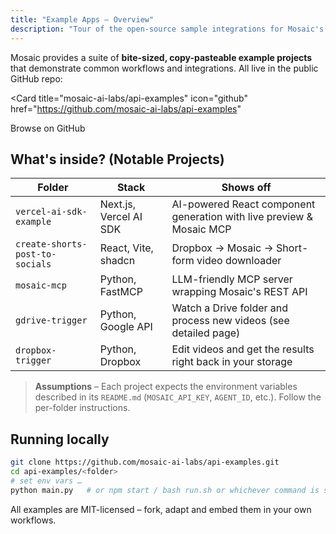 ```yaml
---
title: "Example Apps – Overview"
description: "Tour of the open-source sample integrations for Mosaic's API."
---
```


Mosaic provides a suite of **bite-sized, copy-pasteable example projects** that demonstrate common workflows and integrations. All live in the public GitHub repo:

<Card
  title="mosaic-ai-labs/api-examples"
  icon="github"
  href="https://github.com/mosaic-ai-labs/api-examples"
>
  Browse on GitHub
</Card>

## What's inside? (Notable Projects)

| Folder | Stack | Shows off |
| ------ | ----- | -------- |
| `vercel-ai-sdk-example` | Next.js, Vercel AI SDK | AI-powered React component generation with live preview & Mosaic MCP |
| `create-shorts-post-to-socials` | React, Vite, shadcn | Dropbox → Mosaic → Short-form video downloader |
| `mosaic-mcp` | Python, FastMCP | LLM-friendly MCP server wrapping Mosaic's REST API |
| `gdrive-trigger` | Python, Google API | Watch a Drive folder and process new videos (see detailed page) |
| `dropbox-trigger` | Python, Dropbox | Edit videos and get the results right back in your storage |

> **Assumptions** – Each project expects the environment variables described in its `README.md` (`MOSAIC_API_KEY`, `AGENT_ID`, etc.). Follow the per-folder instructions.

## Running locally

```bash
git clone https://github.com/mosaic-ai-labs/api-examples.git
cd api-examples/<folder>
# set env vars …
python main.py   # or npm start / bash run.sh or whichever command is specified in the folder's README
```

All examples are MIT-licensed – fork, adapt and embed them in your own workflows. 